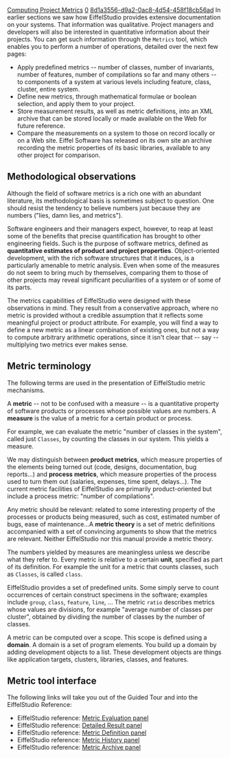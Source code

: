 [[Property:title|Computing Project Metrics]]
[[Property:weight|0]]
[[Property:uuid|8d1a3556-d9a2-0ac8-4d54-458f18cb56ad]]
In earlier sections we saw how EiffelStudio provides extensive documentation on your systems. That information was qualitative. Project managers and developers will also be interested in <span>quantitative</span> information about their projects. You can get such information through the <code>Metrics</code> tool, which enables you to perform a number of operations, detailed over the next few pages: 
* Apply predefined metrics -- number of classes, number of invariants, number of features, number of compilations so far and many others -- to components of a system at various levels including feature, class, cluster, entire system.
* Define new metrics, through mathematical formulae or boolean selection, and apply them to your project.
* Store measurement results, as well as metric definitions, into an XML archive that can be stored locally or made available on the Web for future reference.
* Compare the measurements on a system to those on record locally or on a Web site. Eiffel Software has released on its own site an archive recording the metric properties of its basic libraries, available to any other project for comparison.
<div> 
==Methodological observations==

Although the field of software metrics is a rich one with an abundant literature, its methodological basis is sometimes subject to question. One should resist the tendency to believe numbers just because they are numbers ("lies, damn lies, and metrics").

Software engineers and their managers expect, however, to reap at least some of the benefits that precise quantification has brought to other engineering fields. Such is the purpose of software metrics, defined as '''quantitative estimates of product and project properties'''. Object-oriented development, with the rich software structures that it induces, is a particularly amenable to metric analysis. Even when some of the measures do not seem to bring much by themselves, comparing them to those of other projects may reveal significant peculiarities of a system or of some of its parts. 

The metrics capabilities of EiffelStudio were designed with these observations in mind. They result from a conservative approach, where no metric is provided without a credible assumption that it reflects some meaningful project or product attribute. For example, you will find a way to define a new metric as a <span>linear combination</span> of existing ones, but not a way to compute arbitrary arithmetic operations, since it isn't clear that -- say -- <span>multiplying</span> two metrics ever makes sense. 
</div><div> 
==Metric terminology==

The following terms are used in the presentation of EiffelStudio metric mechanisms.

A '''metric''' -- not to be confused with a measure -- is a quantitative property of software products or processes whose possible values are numbers. A '''measure''' is the value of a metric for a certain product or process. 

For example, we can evaluate the metric "number of classes in the system", called just <code>Classes</code>, by counting the classes in our system. This yields a measure. 

We may distinguish between '''product''' ''' metrics''', which measure properties of the elements being turned out (code, designs, documentation, bug reports...) and '''process''' ''' metrics''', which measure properties of the process used to turn them out (salaries, expenses, time spent, delays...). The current metric facilities of EiffelStudio are primarily product-oriented but include a process metric: "number of compilations". 

Any metric should be relevant: related to some interesting property of the processes or products being measured, such as cost, estimated number of bugs, ease of maintenance...A '''metric theory''' is a set of metric definitions accompanied with a set of convincing arguments to show that the metrics are relevant. Neither EiffelStudio nor this manual provide a metric theory. 

The numbers yielded by measures are meaningless unless we describe what they refer to. Every metric is relative to a certain '''unit''', specified as part of its definition. For example the unit for a metric that counts classes, such as <code>Classes</code>, is called <code lang=text>class</code>. 

EiffelStudio provides a set of predefined units. Some simply serve to count occurrences of certain construct specimens in the software; examples include <code>group</code>, <code lang=text>class</code>, <code lang=text>feature</code>, <code>line</code>, <span>...</span> The metric <code>ratio</code> describes metrics whose values are divisions, for example "average number of classes per cluster", obtained by dividing the number of classes by the number of classes. 

A metric can be computed over a scope. This scope is defined using a '''domain'''. A domain is a set of program elements. You build up a domain by adding development objects to a list. These development objects are things like application targets, clusters, libraries, classes, and features.  
</div>

==Metric tool interface==

The following links will take you out of the Guided Tour and into the EiffelStudio Reference:

*  EiffelStudio reference: [[Metric Evaluation Panel|Metric Evaluation panel]]  
*  EiffelStudio reference: [[Detailed Result Panel|Detailed Result panel]]  
*  EiffelStudio reference: [[Metric Definition Panel|Metric Definition panel]]  
*  EiffelStudio reference: [[Metric History Panel|Metric History panel]]  
*  EiffelStudio reference: [[Metric Archive Panel|Metric Archive panel]]  


{{SeeAlso| The EiffelStudio Reference section on the [[Metrics Tool]] for more comprehensive discussion and precise definitions of terminology.}}



